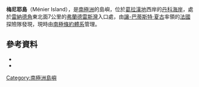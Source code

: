 {{coord|64|59|S|63|37|W|source:GNIS|display=title}}

'''梅尼耶島'''（Ménier Island），是[[南極洲|南極洲]]的島嶼，位於[[葛拉漢地|葛拉漢地]]西岸的[[丹科海岸|丹科海岸]]，處於[[雷納德角|雷納德角]]東北面7公里的[[弗蘭德雷斯灣|弗蘭德雷斯灣]]入口處，由[[讓-巴蒂斯特·夏古|讓-巴蒂斯特·夏古]]率領的[[法國|法國]]探險隊發現，現時由[[南極條約體系|南極條約體系]]管理。

==參考資料==
*{{cite gnis | type = antarid | id = 9856| name = Ménier Island | accessdate = 2013-09-18}}
*{{usgs-gazetteer|id=9856| name = Ménier Island}}

{{DEFAULTSORT:Menier Island}}
[[Category:南極洲島嶼|Category:南極洲島嶼]]


{{DancoCoast-geo-stub}}